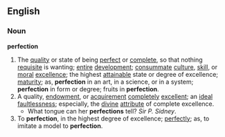 ==English==

===Noun===
'''perfection'''
#The [[quality]] or state of being [[perfect]] or [[complete]], so that nothing [[requisite]] is wanting; [[entire]] [[development]]; [[consummate]] [[culture]], [[skill]], or [[moral]] [[excellence]]; the highest [[attainable]] state or degree of excellence; [[maturity]]; as, '''perfection''' in an art, in a science, or in a system; '''perfection''' in form or degree; fruits in '''perfection'''.
#A quality, [[endowment]], or [[acquirement]] [[completely]] [[excellent]]; an [[ideal]] [[faultlessness]]; especially, the [[divine]] [[attribute]] of complete excellence.
#*What tongue can her '''perfections''' tell? ''Sir P. Sidney''.
#To '''perfection''', in the highest degree of excellence; [[perfectly]]; as, to imitate a model to '''perfection'''.